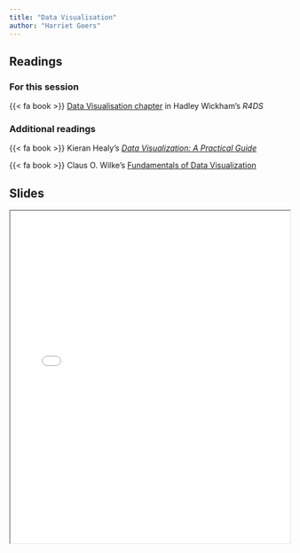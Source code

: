 ```yaml
---
title: "Data Visualisation"
author: "Harriet Goers"
---
```


## Readings

### For this session

{{< fa book >}} [Data Visualisation chapter](https://r4ds.had.co.nz/data-visualisation.html) in Hadley Wickham's *R4DS*

### Additional readings

{{< fa book >}} Kieran Healy's [*Data Visualization: A Practical Guide*](https://socviz.co/)

{{< fa book >}} Claus O. Wilke's [Fundamentals of Data Visualization](https://clauswilke.com/dataviz/)

## Slides

```{=html}
<iframe class="slide-deck" src="../content/slides/02-class.html" width = "100%" height = 600px></iframe>
```

